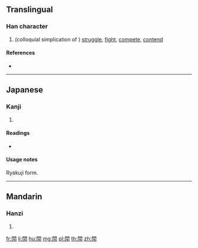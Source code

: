 {{character info/new}}
{{also|闘|鬪|𫔯}}
==Translingual==

===Han character===
{{Han char|rn=169|rad=門|as=04|sn=12|four=|canj=ANYJ}}

# {{lb|ja|Japanese}} (colloquial simplication of {{lang|ja|[[闘]]}}) [[struggle]], [[fight]], [[compete]], [[contend]]

====References====
* {{Han ref|kx=1333.091|hdz=74291.030|uh=9597|ud=38295}}

----

==Japanese==

===Kanji===
{{ja-kanji|grade=uc|rs=門04}}

# {{alternative form of|闘|lang=ja}}

====Readings====
* {{ja-readings|on=[[とう]] (tō)|kun=[[たたかう]] (tatakau), [[たたかい]] (tatakai)}}

====Usage notes====
Ryakuji form.

----

==Mandarin==

===Hanzi===
{{cmn-hanzi|sim=𫔯|pin=[[dòu]] ([[dou4]]), [[gé]] ([[ge2]]), [[yā]] ([[ya1]])|wg=tou<sup>4</sup>, ko<sup>2</sup>, ya<sup>1</sup>}}

# {{defn|lang=cmn|sort=門04}}

[[fr:閗]]
[[li:閗]]
[[hu:閗]]
[[mg:閗]]
[[pl:閗]]
[[th:閗]]
[[zh:閗]]